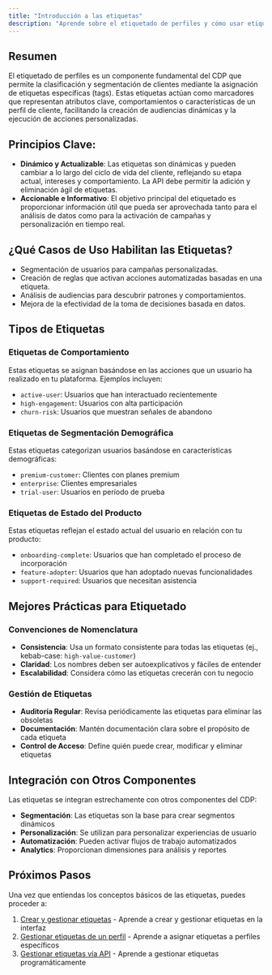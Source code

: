 ```yaml
---
title: "Introducción a las etiquetas"
description: "Aprende sobre el etiquetado de perfiles y cómo usar etiquetas en el CDP."
---
```


## Resumen

El etiquetado de perfiles es un componente fundamental del CDP que permite la clasificación y segmentación de clientes mediante la asignación de etiquetas específicas (tags). Estas etiquetas actúan como marcadores que representan atributos clave, comportamientos o características de un perfil de cliente, facilitando la creación de audiencias dinámicas y la ejecución de acciones personalizadas.

## Principios Clave:

- **Dinámico y Actualizable**: Las etiquetas son dinámicas y pueden cambiar a lo largo del ciclo de vida del cliente, reflejando su etapa actual, intereses y comportamiento. La API debe permitir la adición y eliminación ágil de etiquetas.
- **Accionable e Informativo**: El objetivo principal del etiquetado es proporcionar información útil que pueda ser aprovechada tanto para el análisis de datos como para la activación de campañas y personalización en tiempo real.

## ¿Qué Casos de Uso Habilitan las Etiquetas?
- Segmentación de usuarios para campañas personalizadas.
- Creación de reglas que activan acciones automatizadas basadas en una etiqueta.
- Análisis de audiencias para descubrir patrones y comportamientos.
- Mejora de la efectividad de la toma de decisiones basada en datos.

## Tipos de Etiquetas

### Etiquetas de Comportamiento
Estas etiquetas se asignan basándose en las acciones que un usuario ha realizado en tu plataforma. Ejemplos incluyen:
- `active-user`: Usuarios que han interactuado recientemente
- `high-engagement`: Usuarios con alta participación
- `churn-risk`: Usuarios que muestran señales de abandono

### Etiquetas de Segmentación Demográfica
Estas etiquetas categorizan usuarios basándose en características demográficas:
- `premium-customer`: Clientes con planes premium
- `enterprise`: Clientes empresariales
- `trial-user`: Usuarios en período de prueba

### Etiquetas de Estado del Producto
Estas etiquetas reflejan el estado actual del usuario en relación con tu producto:
- `onboarding-complete`: Usuarios que han completado el proceso de incorporación
- `feature-adopter`: Usuarios que han adoptado nuevas funcionalidades
- `support-required`: Usuarios que necesitan asistencia

## Mejores Prácticas para Etiquetado

### Convenciones de Nomenclatura
- **Consistencia**: Usa un formato consistente para todas las etiquetas (ej., kebab-case: `high-value-customer`)
- **Claridad**: Los nombres deben ser autoexplicativos y fáciles de entender
- **Escalabilidad**: Considera cómo las etiquetas crecerán con tu negocio

### Gestión de Etiquetas
- **Auditoría Regular**: Revisa periódicamente las etiquetas para eliminar las obsoletas
- **Documentación**: Mantén documentación clara sobre el propósito de cada etiqueta
- **Control de Acceso**: Define quién puede crear, modificar y eliminar etiquetas

## Integración con Otros Componentes

Las etiquetas se integran estrechamente con otros componentes del CDP:

- **Segmentación**: Las etiquetas son la base para crear segmentos dinámicos
- **Personalización**: Se utilizan para personalizar experiencias de usuario
- **Automatización**: Pueden activar flujos de trabajo automatizados
- **Analytics**: Proporcionan dimensiones para análisis y reportes

## Próximos Pasos

Una vez que entiendas los conceptos básicos de las etiquetas, puedes proceder a:
1. [Crear y gestionar etiquetas](/es/tags/create-manage-tags) - Aprende a crear y gestionar etiquetas en la interfaz
2. [Gestionar etiquetas de un perfil](/es/tags/managing-tags-of-a-profile) - Aprende a asignar etiquetas a perfiles específicos
3. [Gestionar etiquetas vía API](/es/tags/managing-tags-via-api) - Aprende a gestionar etiquetas programáticamente
